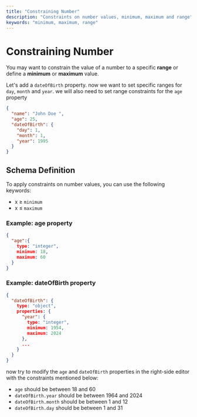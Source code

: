 ```yaml
---
title: "Constraining Number"
description: "Constraints on number values, minimum, maximum and range"
keywords: "minimum, maximum, range"
---
```


# Constraining Number

You may want to constrain the value of a number to a specific **range** or define a **minimum** or **maximum** value.

Let's add a `dateOfBirth` property. now we want to set specific ranges for `day`, `month` and `year`.
we will also need to set range constraints for the `age` property


```json highlightLineStart={4} highlightLineEnd={8}
{
  "name": "John Doe ",
  "age": 25,
  "dateOfBirth": {
    "day": 1,
    "month": 1,
    "year": 1995
  }
}
```


## Schema Definition

To apply constraints on number values, you can use the following keywords:

- x ≥ `minimum`
- x ≤ `maximum`

### Example: age property 

```json
{
  "age":{
    type: "integer",
    minimum: 18,
    maximum: 60
  }
}
```

### Example: dateOfBirth property 

```json 
{
  "dateOfBirth": {
    type: "object",
    properties: {
      "year": {
        type: "integer",
        minimum: 1954,
        maximum: 2024
      },
      ...
    }
  }
}
```

now try to modify the `age` and `dateOfBirth` properties in the  right-side editor with the constraints mentioned below:

- `age` should be between 18 and 60
- `dateOfBirth.year` should be between 1964 and 2024 
- `dateOfBirth.month` should be between 1 and 12
- `dateOfBirth.day` should be between 1 and 31

